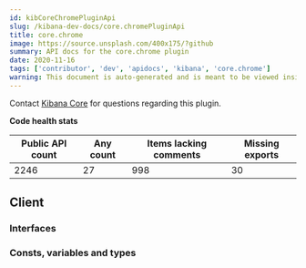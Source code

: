 ```yaml
---
id: kibCoreChromePluginApi
slug: /kibana-dev-docs/core.chromePluginApi
title: core.chrome
image: https://source.unsplash.com/400x175/?github
summary: API docs for the core.chrome plugin
date: 2020-11-16
tags: ['contributor', 'dev', 'apidocs', 'kibana', 'core.chrome']
warning: This document is auto-generated and is meant to be viewed inside our experimental, new docs system. Reach out in #docs-engineering for more info.
---
```




Contact [Kibana Core](https://github.com/orgs/elastic/teams/kibana-core) for questions regarding this plugin.

**Code health stats**

| Public API count  | Any count | Items lacking comments | Missing exports | 
|-------------------|-----------|------------------------|-----------------|
| 2246 | 27 | 998 | 30 |

## Client

### Interfaces
<DocDefinitionList data={coreChromeObj.client.interfaces}/>

### Consts, variables and types
<DocDefinitionList data={coreChromeObj.client.misc}/>

